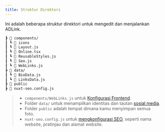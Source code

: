 ```yaml
---
title: Struktur Direktori
---
```

Ini adalah beberapa struktur direktori untuk mengedit dan menjalankan ADLink.

```bash filename="ADLink"
┣ 📂 components/
┃ ┗ 📁 icons
┃ ┗ 📄 Layout.js
┃ ┗ 📄 Online.tsx
┃ ┗ 📄 ReusableStyles.js
┃ ┗ 📄 Seo.js
┃ ┗ 📄 WebLinks.js
┣ 📂 data/
┃ ┗ 📄 BioData.js
┃ ┗ 📄 LinksData.js
┣ 📁 public
┣ 📄 nuxt-seo.config.js
```

> - `components/WebLinks.js` untuk [Konfigurasi Frontend](/id/docs/frontend).
> - Folder `data/` untuk menampilkan identitas dan tautan [sosial media](/id/docs/update-info#update-biodata-linksdata).
> - Folder `public` adalah tempat dimana kamu menyimpan semua foto.
> - `nuxt-seo.config.js` untuk [mengkonfigurasi SEO](/id/docs/seo), seperti nama website, pratinjau dan alamat website.